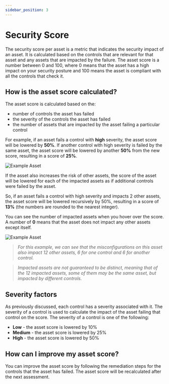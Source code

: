```yaml
---
sidebar_position: 3
---
```


# Security Score

The security score per asset is a metric that indicates the security impact of an asset. It is calculated based on the controls that are relevant for that asset and any assets that are impacted by the failure. The asset score is a number between 0 and 100, where 0 means that the asset has a high impact on your security posture and 100 means the asset is compliant with all the controls that check it.

## How is the asset score calculated?

The asset score is calculated based on the:

- number of controls the asset has failed
- the severity of the controls the asset has failed
- the number of assets that are impacted by the asset failing a particular control

For example, if an asset fails a control with <b>high</b> severity, the asset score will be lowered by <b>50%</b>. If another control with high severity is failed by the same asset, the asset score will be lowered by another <b>50%</b> from the new score, resulting in a score of <b>25%</b>.

![Example Asset](/img/asset-security-score.png)

If the asset also increases the risk of other assets, the score of the asset will be lowered for each of the impacted assets as if additional controls were failed by the asset.

So, if an asset fails a control with high severity and impacts 2 other assets, the asset score will be lowered recursively by 50%, resulting in a score of <b>13%</b> (the numbers are rounded to the nearest integer).

You can see the number of impacted assets when you hover over the score. A number of <b>0</b> means that the asset does not impact any other assets except itself.

![Example Asset](/img/impacted-assets-score.png)

> <i>For this example, we can see that the misconfigurations on this asset also impact 12 other assets, 6 for one control and 6 for another control.</i>

> <i>Impacted assets are not guaranteed to be distinct, meaning that of the 12 impacted assets, some of them may be the same asset, but impacted by different controls.</i>

## Severity factors

As previously discussed, each control has a severity associated with it. The severity of a control is used to calculate the impact of the asset failing that control on the score. The severity of a control is one of the following:

- <b>Low</b> - the asset score is lowered by 10%
- <b>Medium</b> - the asset score is lowered by 25%
- <b>High</b> - the asset score is lowered by 50%

## How can I improve my asset score?

You can improve the asset score by following the remediation steps for the controls that the asset has failed. The asset score will be recalculated after the next assessment.

